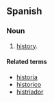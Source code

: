 ==Spanish==

===Noun===
{{es-noun-m|pl=historiales}}

# [[history]].

====Related terms====
*[[historia]]
*[[historico]]
*[[histriador]]